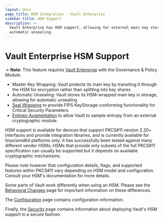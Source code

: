 ```yaml
---
layout: docs
page_title: HSM Integration - Vault Enterprise
sidebar_title: HSM Support
description: >-
  Vault Enterprise has HSM support, allowing for external main key storage and
  automatic unsealing.
---
```


# Vault Enterprise HSM Support

-> **Note**: This feature requires [Vault Enterprise](https://www.hashicorp.com/products/vault/)
with the Governance & Policy Module.

- Master Key Wrapping: Vault protects its main key by transiting it through
  the HSM for encryption rather than splitting into key shares
- Automatic Unsealing: Vault stores its HSM-wrapped main key in storage,
  allowing for automatic unsealing
- [Seal Wrapping](/docs/enterprise/sealwrap) to provide FIPS
  KeyStorage-conforming functionality for Critical Security Parameters
- [Entropy Augmentation](/docs/enterprise/entropy-augmentation) to
  allow Vault to sample entropy from an external cryptographic module.

HSM support is available for devices that support PKCS#11 version 2.20+
interfaces and provide integration libraries, and is currently available for
linux/amd64 platforms only. It has successfully been tested against many
different vendor HSMs; HSMs that provide only subsets of the full PKCS#11
specification can usually be supported but it depends on available
cryptographic mechanisms.

Please note however that configuration details, flags, and supported features
within PKCS#11 vary depending on HSM model and configuration. Consult your
HSM's documentation for more details.

Some parts of Vault work differently when using an HSM. Please see the
[Behavioral Changes](/docs/enterprise/hsm/behavior) page for
important information on these differences.

The [Configuration](/docs/configuration/seal/pkcs11) page contains
configuration information.

Finally, the [Security](/docs/enterprise/hsm/security) page contains
information about deploying Vault's HSM support in a secure fashion.
